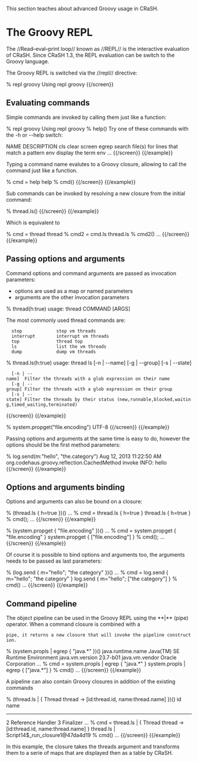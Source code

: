 This section teaches about advanced Groovy usage in CRaSH.

= The Groovy REPL =

The //Read–eval–print loop// known as //REPL// is the interactive evaluation of CRaSH. Since CRaSH 1.3, the REPL evaluation
can be switch to the Groovy language.

The Groovy REPL is switched via the //repl// directive:

{{screen}}
% repl groovy
Using repl groovy
{{/screen}}

== Evaluating commands ==

Simple commands are invoked by calling them just like a function:

{{example title="Invoking a simple command the Groovy way"}}
{{screen}}
% repl groovy
Using repl groovy
% help()
Try one of these commands with the -h or --help switch:

NAME          DESCRIPTION
cls           clear screen
egrep         search file(s) for lines that match a pattern
env           display the term env
...
{{/screen}}
{{/example}}

Typing a command name evalutes to a Groovy closure, allowing to call the command just like a function.

{{example title="Typing a command evaluates to a closure"}}
{{screen}}
% cmd = help
help
% cmd()
{{/screen}}
{{/example}}

Sub commands can be invoked by resolving a new closure from the initial command:

{{example title="Invoking a sub command the Groovy way"}}
{{screen}}
% thread.ls()
{{/screen}}
{{/example}}

Which is equivalent to

{{example title="Sub commands are also evaluated to closures"}}
{{screen}}
% cmd = thread
thread
% cmd2 = cmd.ls
thread.ls
% cmd2()
...
{{/screen}}
{{/example}}

== Passing options and arguments ==

Command options and command arguments are passed as invocation parameters:
* options are used as a map or named parameters
* arguments are the other invocation parameters

{{example title="Passing options as named parameters"}}
{{screen}}
% thread(h:true)
usage: thread COMMAND [ARGS]

The most commonly used thread commands are:
   stop             stop vm threads
   interrupt        interrupt vm threads
   top              thread top
   ls               list the vm threads
   dump             dump vm threads

% thread.ls(h:true)
usage: thread ls [-n | --name] [-g | --group] [-s | --state]

   [-n | --name]  Filter the threads with a glob expression on their name
   [-g | --group] Filter the threads with a glob expression on their group
   [-s | --state] Filter the threads by their status (new,runnable,blocked,waiting,timed_waiting,terminated)

{{/screen}}
{{/example}}

{{example title="Passing an argument"}}
{{screen}}
% system.propget("file.encoding")
UTF-8
{{/screen}}
{{/example}}

Passing options and arguments at the same time is easy to do, however the options should be the first method parameters:

{{example title="Passing an options and arguments"}}
{{screen}}
% log.send(m:"hello", "the.category")
Aug 12, 2013 11:22:50 AM org.codehaus.groovy.reflection.CachedMethod invoke
INFO: hello
{{/screen}}
{{/example}}

== Options and arguments binding ==

Options and arguments can also be bound on a closure:

{{example title="Binding options to a command"}}
{{screen}}
% (thread.ls { h=true })()
...
% cmd = thread.ls { h=true }
thread.ls { h=true }
% cmd();
...
{{/screen}}
{{/example}}

{{example title="Binding arguments to a command"}}
{{screen}}
% (system.propget { "file.encoding" })()
...
% cmd = system.propget { "file.encoding" }
system.propget { ["file.encoding"] }
% cmd();
...
{{/screen}}
{{/example}}

Of course it is possible to bind options and arguments too, the arguments needs to be passed as last parameters:

{{example title="Passing an options and arguments"}}
{{screen}}
% (log.send { m="hello"; "the category" })()
...
% cmd = log.send { m="hello"; "the category" }
log.send { m="hello"; ["the category"] }
% cmd()
...
{{/screen}}
{{/example}}

== Command pipeline ==

The object pipeline can be used in the Groovy REPL using the **|** (pipe) operator. When a command closure is combined with a
 pipe, it returns a new closure that will invoke the pipeline construction.

{{example title="Assembling a command pipe"}}
{{screen}}
% (system.propls | egrep { "java.*" })()
java.runtime.name                        Java(TM) SE Runtime Environment
java.vm.version                          23.7-b01
java.vm.vendor                           Oracle Corporation
...
% cmd = system.propls | egrep { "java.*" }
system.propls | egrep { ["java.*"] }
% cmd()
...
{{/screen}}
{{/example}}

A pipeline can also contain Groovy closures in addition of the existing commands

{{example title="Using a Groovy closure in a pipe"}}
{{screen}}
% (thread.ls | { Thread thread -> [id:thread.id, name:thread.name] })()
id name
------------------------------------
2  Reference Handler
3  Finalizer
...
% cmd = thread.ls | { Thread thread -> [id:thread.id, name:thread.name] }
thread.ls | Script14$_run_closure1@47da4d19
% cmd()
...
{{/screen}}
{{/example}}

In this example, the closure takes the threads argument and transforms them to a serie of maps that are displayed then as a table
by CRaSH.
